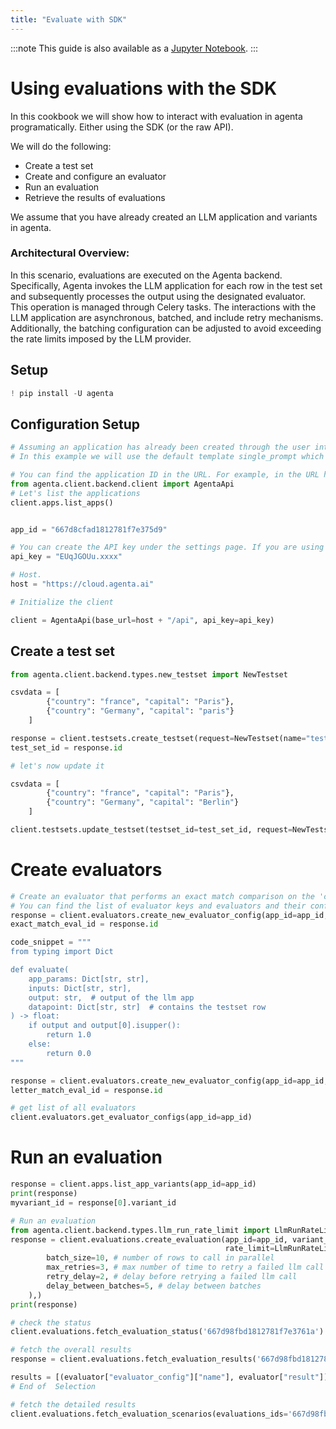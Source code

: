 ```yaml
---
title: "Evaluate with SDK"
---
```


:::note
This guide is also available as a [Jupyter Notebook](https://github.com/Agenta-AI/agenta/blob/main/cookbook/evaluations_with_sdk.ipynb).
:::

# Using evaluations with the SDK

In this cookbook we will show how to interact with evaluation in agenta programatically. Either using the SDK (or the raw API).

We will do the following:

- Create a test set
- Create and configure an evaluator
- Run an evaluation
- Retrieve the results of evaluations

We assume that you have already created an LLM application and variants in agenta.

### Architectural Overview:

In this scenario, evaluations are executed on the Agenta backend. Specifically, Agenta invokes the LLM application for each row in the test set and subsequently processes the output using the designated evaluator.
This operation is managed through Celery tasks. The interactions with the LLM application are asynchronous, batched, and include retry mechanisms. Additionally, the batching configuration can be adjusted to avoid exceeding the rate limits imposed by the LLM provider.

## Setup

```python
! pip install -U agenta
```

## Configuration Setup

```python
# Assuming an application has already been created through the user interface, you will need to obtain the application ID.
# In this example we will use the default template single_prompt which has the prompt "Determine the capital of {country}"

# You can find the application ID in the URL. For example, in the URL https://cloud.agenta.ai/apps/666dde95962bbaffdb0072b5/playground?variant=app.default, the application ID is `666dde95962bbaffdb0072b5`.
from agenta.client.backend.client import AgentaApi
# Let's list the applications
client.apps.list_apps()
```

```python

app_id = "667d8cfad1812781f7e375d9"

# You can create the API key under the settings page. If you are using the OSS version, you should keep this as an empty string
api_key = "EUqJGOUu.xxxx"

# Host.
host = "https://cloud.agenta.ai"

# Initialize the client

client = AgentaApi(base_url=host + "/api", api_key=api_key)
```

## Create a test set

```python
from agenta.client.backend.types.new_testset import NewTestset

csvdata = [
        {"country": "france", "capital": "Paris"},
        {"country": "Germany", "capital": "paris"}
    ]

response = client.testsets.create_testset(request=NewTestset(name="test set", csvdata=csvdata))
test_set_id = response.id

# let's now update it

csvdata = [
        {"country": "france", "capital": "Paris"},
        {"country": "Germany", "capital": "Berlin"}
    ]

client.testsets.update_testset(testset_id=test_set_id, request=NewTestset(name="test set", csvdata=csvdata))
```

# Create evaluators

```python
# Create an evaluator that performs an exact match comparison on the 'capital' column
# You can find the list of evaluator keys and evaluators and their configurations in https://github.com/Agenta-AI/agenta/blob/main/agenta-backend/agenta_backend/resources/evaluators/evaluators.py
response = client.evaluators.create_new_evaluator_config(app_id=app_id, name="capital_evaluator", evaluator_key="auto_exact_match", settings_values={"correct_answer_key": "capital"})
exact_match_eval_id = response.id

code_snippet = """
from typing import Dict

def evaluate(
    app_params: Dict[str, str],
    inputs: Dict[str, str],
    output: str,  # output of the llm app
    datapoint: Dict[str, str]  # contains the testset row
) -> float:
    if output and output[0].isupper():
        return 1.0
    else:
        return 0.0
"""

response = client.evaluators.create_new_evaluator_config(app_id=app_id, name="capital_letter_evaluator", evaluator_key="auto_custom_code_run", settings_values={"code": code_snippet})
letter_match_eval_id = response.id
```

```python
# get list of all evaluators
client.evaluators.get_evaluator_configs(app_id=app_id)
```

# Run an evaluation

```python
response = client.apps.list_app_variants(app_id=app_id)
print(response)
myvariant_id = response[0].variant_id
```

```python
# Run an evaluation
from agenta.client.backend.types.llm_run_rate_limit import LlmRunRateLimit
response = client.evaluations.create_evaluation(app_id=app_id, variant_ids=[myvariant_id], testset_id=test_set_id, evaluators_configs=[exact_match_eval_id, letter_match_eval_id],
                                                rate_limit=LlmRunRateLimit(
        batch_size=10, # number of rows to call in parallel
        max_retries=3, # max number of time to retry a failed llm call
        retry_delay=2, # delay before retrying a failed llm call
        delay_between_batches=5, # delay between batches
    ),)
print(response)
```

```python
# check the status
client.evaluations.fetch_evaluation_status('667d98fbd1812781f7e3761a')
```

```python
# fetch the overall results
response = client.evaluations.fetch_evaluation_results('667d98fbd1812781f7e3761a')

results = [(evaluator["evaluator_config"]["name"], evaluator["result"]) for evaluator in response["results"]]
# End of  Selection
```

```python
# fetch the detailed results
client.evaluations.fetch_evaluation_scenarios(evaluations_ids='667d98fbd1812781f7e3761a')
```
